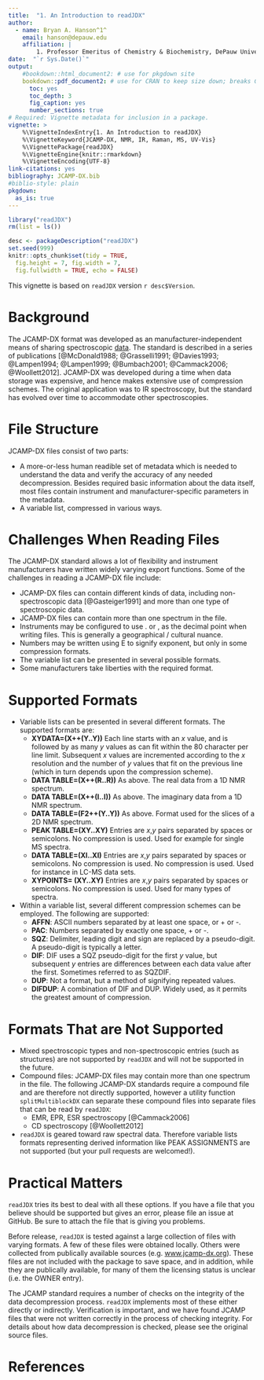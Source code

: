 ```yaml
---
title:  "1. An Introduction to readJDX"
author:
  - name: Bryan A. Hanson^1^
    email: hanson@depauw.edu
    affiliation: |
        1. Professor Emeritus of Chemistry & Biochemistry, DePauw University, Greencastle IN USA.
date:  "`r Sys.Date()`"
output:
    #bookdown::html_document2: # use for pkgdown site
    bookdown::pdf_document2: # use for CRAN to keep size down; breaks GHA
      toc: yes
      toc_depth: 3
      fig_caption: yes
      number_sections: true
# Required: Vignette metadata for inclusion in a package.
vignette: >
    %\VignetteIndexEntry{1. An Introduction to readJDX}
    %\VignetteKeyword{JCAMP-DX, NMR, IR, Raman, MS, UV-Vis}
    %\VignettePackage{readJDX}
    %\VignetteEngine{knitr::rmarkdown}
    %\VignetteEncoding{UTF-8}
link-citations: yes
bibliography: JCAMP-DX.bib
#biblio-style: plain
pkgdown:
  as_is: true
---
```


```r
library("readJDX")
rm(list = ls())

desc <- packageDescription("readJDX")
set.seed(999)
knitr::opts_chunk$set(tidy = TRUE,
  fig.height = 7, fig.width = 7,
  fig.fullwidth = TRUE, echo = FALSE)
```

This vignette is based on `readJDX` version `r desc$Version`.

# Background

The JCAMP-DX format was developed as an manufacturer-independent means of sharing spectroscopic [data](http://www.jcamp-dx.org).  The standard is described in a series of publications [@McDonald1988; @Grasselli1991; @Davies1993; @Lampen1994; @Lampen1999;  @Bumbach2001; @Cammack2006; @Woollett2012].  JCAMP-DX was developed during a time when data storage was expensive, and hence makes extensive use of compression schemes.  The original application was to IR spectroscopy, but the standard has evolved over time to accommodate other spectroscopies.

# File Structure

JCAMP-DX files consist of two parts:

* A more-or-less human readible set of metadata which is needed to understand the data and verify the accuracy of any needed decompression.  Besides required basic information about the data itself, most files contain instrument and manufacturer-specific parameters in the metadata.
* A variable list, compressed in various ways.

# Challenges When Reading Files

The JCAMP-DX standard allows a lot of flexibility and instrument manufacturers have written widely varying export functions.  Some of the challenges in reading a JCAMP-DX file include:

* JCAMP-DX files can contain different kinds of data, including non-spectroscopic data [@Gasteiger1991] and more than one type of spectroscopic data.
* JCAMP-DX files can contain more than one spectrum in the file.
* Instruments may be configured to use . or , as the decimal point when writing files.  This is generally a geographical / cultural nuance.
* Numbers may be written using E to signify exponent, but only in some compression formats.
* The variable list can be presented in several possible formats.
* Some manufacturers take liberties with the required format.


# Supported Formats

* Variable lists can be presented in several different formats.  The supported formats are:
    * **XYDATA=(X++(Y..Y))** Each line starts with an $x$ value, and is followed by as many $y$ values as can fit within the 80 character per line limit.  Subsequent $x$ values are incremented according to the $x$ resolution and the number of $y$ values that fit on the previous line (which in turn depends upon the compression scheme).
    * **DATA TABLE=(X++(R..R))** As above.  The real data from a 1D NMR spectrum.
    * **DATA TABLE=(X++(I..I))** As above.  The imaginary data from a 1D NMR spectrum.
    * **DATA TABLE=(F2++(Y..Y))** As above.  Format used for the slices of a 2D NMR spectrum.
    * **PEAK TABLE=(XY..XY)** Entries are $x$,$y$ pairs separated by spaces or semicolons.  No compression is used.  Used for example for single MS spectra.
    * **DATA TABLE=(XI..XI)** Entries are $x$,$y$ pairs separated by spaces or semicolons.  No compression is used.  No compression is used.  Used for instance in LC-MS data sets.
    * **XYPOINTS= (XY..XY)** Entries are $x$,$y$ pairs separated by spaces or semicolons.  No compression is used. Used for many types of spectra.
* Within a variable list, several different compression schemes can be employed.  The following are supported:
    * **AFFN**: ASCII numbers separated by at least one space, or + or -.
    * **PAC**: Numbers separated by exactly one space, + or -.
    * **SQZ**: Delimiter, leading digit and sign are replaced by a pseudo-digit. A pseudo-digit is typically a letter.
    * **DIF**: DIF uses a SQZ pseudo-digit for the first $y$ value, but subsequent $y$ entries are differences between each data value after the first.  Sometimes referred to as SQZDIF.
    * **DUP**: Not a format, but a method of signifying repeated values.
    * **DIFDUP**: A combination of DIF and DUP.  Widely used, as it permits the greatest amount of compression.

# Formats That are Not Supported

* Mixed spectroscopic types and non-spectroscopic entries (such as structures) are not supported by `readJDX` and will not be supported in the future.
* Compound files: JCAMP-DX files may contain more than one spectrum in the file.  The following JCAMP-DX standards require a compound file and are therefore not directly supported, however a utility function `splitMultiblockDX` can separate these compound files into separate files that can be read by `readJDX`:
    * EMR, EPR, ESR spectroscopy [@Cammack2006]
    * CD spectroscopy [@Woollett2012]
* `readJDX` is geared toward raw spectral data.  Therefore variable lists formats representing derived information like PEAK ASSIGNMENTS are not supported (but your pull requests are welcomed!).

# Practical Matters

`readJDX` tries its best to deal with all these options.  If you have a file that you believe should be supported but gives an error, please file an issue at GitHub.  Be sure to attach the file that is giving you problems.

Before release, `readJDX` is tested against a large collection of files with varying formats.  A few of these files were obtained locally.  Others were collected from publically available sources (e.g. [www.jcamp-dx.org](http://www.jcamp-dx.org/testdata.html)).  These files are not included with the package to save space, and in addition, while they are publically available, for many of them the licensing status is unclear (i.e. the OWNER entry).

The JCAMP standard requires a number of checks on the integrity of the data decompression process.  `readJDX` implements most of these either directly or indirectly.  Verification is important, and we have found JCAMP files that were not written correctly in the process of checking integrity.  For details about how data decompression is checked, please see the original source files.

# References
